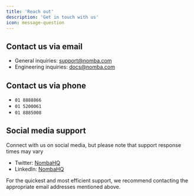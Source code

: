 ```yaml
---
title: 'Reach out'
description: 'Get in touch with us'
icon: message-question
---
```


## Contact us via email
- General inquiries: support@nomba.com
- Engineering inquiries: docs@nomba.com

## Contact us via phone
- `01 8888866`
- `01 5200061`
- `01 8885008`

## Social media support
Connect with us on social media, but please note that support response times may vary

- Twitter: [NombaHQ](https://twitter.com/nombahq)
- LinkedIn: [NombaHQ](https://www.linkedin.com/company/nombahq)

For the quickest and most efficient support, we recommend contacting the appropriate email addresses mentioned above.
